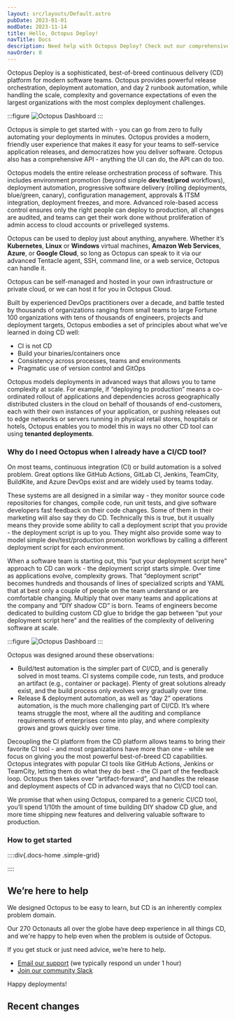 ```yaml
---
layout: src/layouts/Default.astro
pubDate: 2023-01-01
modDate: 2023-11-14
title: Hello, Octopus Deploy!
navTitle: Docs
description: Need help with Octopus Deploy? Check out our comprehensive documentation covering everything from getting started to advanced issues and features.``
navOrder: 0
---
```


Octopus Deploy is a sophisticated, best-of-breed continuous delivery (CD) platform for modern software teams. Octopus provides powerful release orchestration, deployment automation, and day 2 runbook automation, while handling the scale, complexity and governance expectations of even the largest organizations with the most complex deployment challenges. 

:::figure
![Octopus Dashboard](/docs/getting-started/dashboard.png)
:::

Octopus is simple to get started with - you can go from zero to fully automating your deployments in minutes. Octopus provides a modern, friendly user experience that makes it easy for your teams to self-service application releases, and democratizes how you deliver software. Octopus also has a comprehensive API - anything the UI can do, the API can do too. 

Octopus models the entire release orchestration process of software. This includes environment promotion (beyond simple **dev**/**test**/**prod** workflows), deployment automation, progressive software delivery (rolling deployments, blue/green, canary), configuration management, approvals & ITSM integration, deployment freezes, and more. Advanced role-based access control ensures only the right people can deploy to production, all changes are audited, and teams can get their work done without proliferation of admin access to cloud accounts or privelleged systems. 

Octopus can be used to deploy just about anything, anywhere. Whether it’s **Kubernetes**, **Linux** or **Windows** virtual machines, **Amazon Web Services**, **Azure**, or **Google Cloud**, so long as Octopus can speak to it via our advanced Tentacle agent, SSH, command line, or a web service, Octopus can handle it. 

Octopus can be self-managed and hosted in your own infrastructure or private cloud, or we can host it for you in Octopus Cloud. 

Built by experienced DevOps practitioners over a decade, and battle tested by thousands of organizations ranging from small teams to large Fortune 100 organizations with tens of thousands of engineers, projects and deployment targets, Octopus embodies a set of principles about what we’ve learned in doing CD well:

- CI is not CD
- Build your binaries/containers once
- Consistency across processes, teams and environments
- Pragmatic use of version control and GitOps

Octopus models deployments in advanced ways that allows you to tame complexity at scale. For example, if “deploying to production” means a co-ordinated rollout of applications and dependencies across geographically distributed clusters in the cloud on behalf of thousands of end-customers, each with their own instances of your application, or pushing releases out to edge networks or servers running in physical retail stores, hospitals or hotels, Octopus enables you to model this in ways no other CD tool can using **tenanted deployments**.  

### Why do I need Octopus when I already have a CI/CD tool?

On most teams, continuous integration (CI) or build automation is a solved problem. Great options like GitHub Actions, GitLab CI, Jenkins, TeamCity, BuildKite, and Azure DevOps exist and are widely used by teams today. 

These systems are all designed in a similar way - they monitor source code repositories for changes, compile code, run unit tests, and give software developers fast feedback on their code changes. Some of them in their marketing will also say they do CD. Technically this is true, but it usually means they provide some ability to call a deployment script that you provide - the deployment script is up to you. They might also provide some way to model simple dev/test/production promotion workflows by calling a different deployment script for each environment. 

When a software team is starting out, this “put your deployment script here” approach to CD can work - the deployment script starts simple. Over time as applications evolve, complexity grows. That “deployment script” becomes hundreds and thousands of lines of specialized scripts and YAML that at best only a couple of people on the team understand or are comfortable changing. Multiply that over many teams and applications at the company and “DIY shadow CD” is born. Teams of engineers become dedicated to building custom CD glue to bridge the gap between “put your deployment script here” and the realities of the complexity of delivering software at scale. 

:::figure
![Octopus Dashboard](/docs/getting-started/overview.png)
:::

Octopus was designed around these observations:

- Build/test automation is the simpler part of CI/CD, and is generally solved in most teams. CI systems compile code, run tests, and produce an artifact (e.g., container or package). Plenty of great solutions already exist, and the build process only evolves very gradually over time.
- Release & deployment automation, as well as “day 2” operations automation, is the much more challenging part of CI/CD. It’s where teams struggle the most, where all the auditing and compliance requirements of enterprises come into play, and where complexity grows and grows quickly over time.

Decoupling the CI platform from the CD platform allows teams to bring their favorite CI tool - and most organizations have more than one - while we focus on giving you the most powerful best-of-breed CD capabilities. Octopus integrates with popular CI tools like GitHub Actions, Jenkins or TeamCity, letting them do what they do best - the CI part of the feedback loop. Octopus then takes over “artifact-forward”, and handles the release and deployment aspects of CD in advanced ways that no CI/CD tool can. 

We promise that when using Octopus, compared to a generic CI/CD tool, you’ll spend 1/10th the amount of time building DIY shadow CD glue, and more time shipping new features and delivering valuable software to production.  

### How to get started

::::div{.docs-home .simple-grid}

<Card
  description="An overview of the Octopus Deploy fundamentals."
  imgAlt="An octopus waves a chequered flag"
  imgSrc="/docs/img/getting-started.png"
  link="/docs/getting-started"
  title="Getting started"
/>

<Card
  description="Scale container and Kubernetes deployments across your Enterprise."
  imgAlt="Octopus and Kubernetes are great together"
  imgSrc="/docs/img/octopus-kubernetes.png"
  link="/docs/deployments/kubernetes"
  title="Kubernetes"
/>

<Card
  description="How Octopus Deploy fits in your CI/CD pipeline."
  imgAlt="Famous continuous integration tool logos"
  imgSrc="/docs/img/cicd-tutorials.png"
  link="/docs/guides"
  title="End to end CI/CD tutorials"
/>

<Card
  description="Watch getting started videos of Octopus Deploy in action."
  imgAlt="A video player"
  imgSrc="/docs/img/training-videos.png"
  link="https://www.youtube.com/playlist?list=PLAGskdGvlaw268i2ZTPC1ZrxwFjjKIdKH"
  title="Training videos"
/>

::::

## We’re here to help

We designed Octopus to be easy to learn, but CD is an inherently complex problem domain. 

Our 270 Octonauts all over the globe have deep experience in all things CD, and we're happy to help even when the problem is outside of Octopus. 

If you get stuck or just need advice, we’re here to help. 

- [Email our support](mailto:support@octopus.com) (we typically respond un under 1 hour)
- [Join our community Slack](https://octopus.com/slack)

Happy deployments!


## Recent changes

<RecentlyUpdated count="5" />